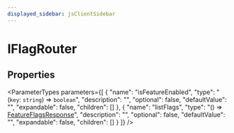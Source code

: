 ```yaml
---
displayed_sidebar: jsClientSidebar
---
```



# IFlagRouter

## Properties

<ParameterTypes parameters={[
  {
    "name": "isFeatureEnabled",
    "type": "(`key`: `string`) => `boolean`",
    "description": "",
    "optional": false,
    "defaultValue": "",
    "expandable": false,
    "children": []
  },
  {
    "name": "listFlags",
    "type": "() => [FeatureFlagsResponse](../types/internal.internal-1.FeatureFlagTypes.FeatureFlagsResponse.mdx)",
    "description": "",
    "optional": false,
    "defaultValue": "",
    "expandable": false,
    "children": []
  }
]} />
